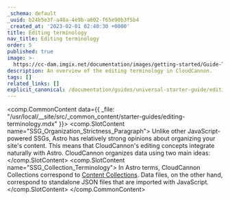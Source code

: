 ```yaml
---
_schema: default
_uuid: b24b5e3f-a48a-4e9b-a602-f65e90b3f5b4
_created_at: '2023-02-01 02:40:30 +0000'
title: Editing terminology
nav_title: Editing terminology
order: 5
published: true
image: >-
  https://cc-dam.imgix.net/documentation/images/getting-started/Guide-Thumbnails/CloudCannon-Getting-Started-Thumbnail-Astro.png
description: An overview of the editing terminology in CloudCannon.
tags: []
related_links: []
explicit_canonical: /documentation/guides/universal-starter-guide/editing-terminology/
---
```

<comp.CommonContent data={{ _file: "/usr/local/__site/src/_common_content/starter-guides/editing-terminology.mdx" }}>
  <comp.SlotContent name="SSG_Organization_Strictness_Paragraph">
    Unlike other JavaScript-powered SSGs, Astro has relatively strong opinions about organizing your site's content. This means that CloudCannon's editing concepts integrate naturally with Astro. CloudCannon organizes data using two main ideas:
  </comp.SlotContent> <comp.SlotContent name="SSG_Collection_Terminology">
    In Astro terms, CloudCannon Collections correspond to <a rel="noopener noreferrer" href="https://docs.astro.build/en/guides/content-collections/">Content Collections</a>. Data files, on the other hand, correspond to standalone JSON files that are imported with JavaScript.
  </comp.SlotContent>
</comp.CommonContent>
